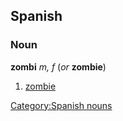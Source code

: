 == Spanish ==
=== Noun ===
'''zombi''' ''m, f'' (''or'' '''zombie''')
# [[zombie]]

[[Category:Spanish nouns]]